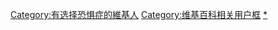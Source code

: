 {{Userbox
  |border-c = #800080
  |border-s = 2
  |id-c     = #000000
  |id-s     = 13
  |id-fc    = #FFFFFF
  |info-c   = #FFFFFF
  |info-s   = 10
  |info-fc  = #800080
  |id       = *_*
  |info     = <div class="center">這個用戶有'''选择[[恐惧症]]'''<br/>请善待{{gender:{{BASEPAGENAME}}|他|她|他}}</div>
}}
<includeonly>[[Category:有选择恐惧症的維基人]]</includeonly>
<noinclude>[[Category:维基百科相关用户框]]
[[Category:有选择恐惧症的維基人|*]]</noinclude>
<!-- Allodoxaphobia；选择困难症、选择困难。 -->